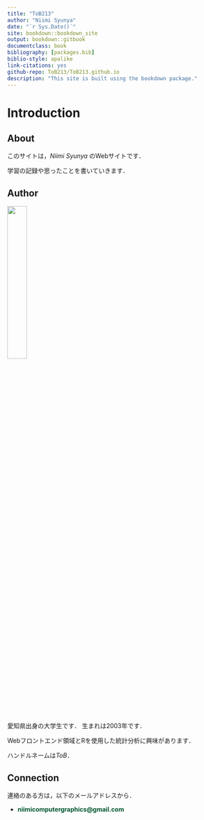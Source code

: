 ```yaml
---
title: "ToB213"
author: "Niimi Syunya"
date: "`r Sys.Date()`"
site: bookdown::bookdown_site
output: bookdown::gitbook
documentclass: book
bibliography: [packages.bib]
biblio-style: apalike
link-citations: yes
github-repo: ToB213/ToB213.github.io
description: "This site is built using the bookdown package."
---
```


# Introduction

## About

このサイトは，*Niimi Syunya* のWebサイトです．

学習の記録や思ったことを書いていきます．

## Author

![](images/icon.png){width="30%"}

愛知県出身の大学生です． 生まれは2003年です．

Webフロントエンド領域とRを使用した統計分析に興味があります．

ハンドルネームは*ToB*．

## Connection

連絡のある方は，以下のメールアドレスから．

-   [**niimicomputergraphics\@gmail.com**]{style="color: #00552e;"}
